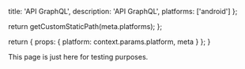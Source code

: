 
  title: 'API GraphQL',
  description: 'API GraphQL',
  platforms: ['android']
};

  return getCustomStaticPath(meta.platforms);
};

  return {
    props: {
      platform: context.params.platform,
      meta
    }
  };
}

This page is just here for testing purposes.
